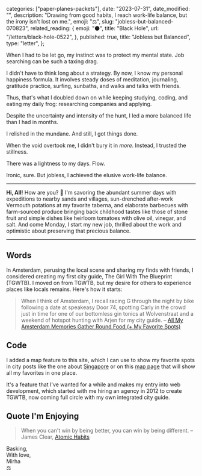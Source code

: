 
  categories: ["paper-planes-packets"],
  date: "2023-07-31",
  date_modified: "",
  description: "Drawing from good habits, I reach work-life balance, but the irony isn't lost on me.",
  emoji: "⚖️",
  slug: "jobless-but-balanced-070823",
  related_reading: {
    emoji: "⚫️",
    title: "Black Hole",
    url: "/letters/black-hole-0522",
  },
  published: true,
  title: "Jobless but Balanced",
  type: "letter",
};


When I had to be let go, my instinct was to protect my mental state. Job searching can be such a taxing drag.

I didn't have to think long about a strategy. By now, I know my personal happiness formula. It involves steady doses of meditation, journaling, gratitude practice, surfing, sunbaths, and walks and talks with friends.

Thus, that's what I doubled down on while keeping studying, coding, and eating my daily frog: researching companies and applying.

Despite the uncertainty and intensity of the hunt, I led a more balanced life than I had in months.

I relished in the mundane. And still, I got things done.

When the void overtook me, I didn't bury it in _more_. Instead, I trusted the stillness.

There was a lightness to my days. Flow.

Ironic, sure. But jobless, I achieved the elusive work-life balance.

---

**Hi, All!** How are you? 🍉 I'm savoring the abundant summer days with expeditions to nearby sands and villages, sun-drenched after-work Vermouth potations at my favorite taberna, and elaborate barbecues with farm-sourced produce bringing back childhood tastes like those of stone fruit and simple dishes like heirloom tomatoes with olive oil, vinegar, and salt. And come Monday, I start my new job, thrilled about the work and optimistic about preserving that precious balance.

---

## Words

In Amsterdam, perusing the local scene and sharing my finds with friends, I considered creating my first city guide, The Girl With The Blueprint (TGWTB). I moved on from TGWTB, but my desire for others to experience places like locals remains. Here's how it starts:

> When I think of Amsterdam, I recall racing G through the night by bike following a date at speakeasy Door 74, spotting Carly in the crowd just in time for one of our bottomless gin tonics at Wolvenstraat and a weekend of hotspot hunting with Arjen for my city guide. – [All My Amsterdam Memories Gather Round Food (+ My Favorite Spots)](/posts/all-my-amsterdam-memories-gather-round-food)

## Code

I added a map feature to this site, which I can use to show my favorite spots in city posts like the one about [Singapore](/posts/goodbye-little-red-dot#singapore-favorites) or on this [map page](/map) that will show all my favorites in one place.

It's a feature that I've wanted for a while and makes my entry into web development, which started with me hiring an agency in 2012 to create TGWTB, now coming full circle with my own integrated city guide.

## Quote I'm Enjoying

> When you can't win by being better, you can win by being different. – James Clear, [Atomic Habits](/posts/read-100-books#54-atomic-habits)

Basking,\
With love,\
Mirha\
⚖️

